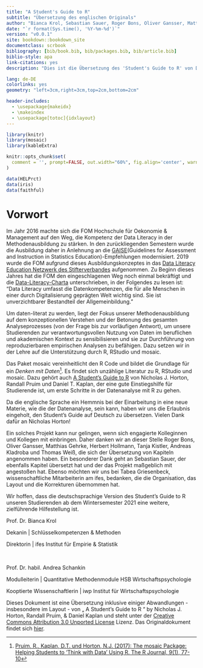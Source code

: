 ```yaml
--- 
title: "A Student's Guide to R"
subtitle: "Übersetzung des englischen Originals"
author: "Bianca Krol, Sebastian Sauer, Roger Bons, Oliver Gansser, Matthias Gehrke, Tabea Griesenbeck, Herbert Hollmann, Tanja Kistler, Andreas Kladroba und Thomas Weiß"
date: "`r format(Sys.time(), '%Y-%m-%d')`"
version: "v0.0.1"
site: bookdown::bookdown_site
documentclass: scrbook
bibliography: [bib/book.bib, bib/packages.bib, bib/article.bib]
biblio-style: apa
link-citations: yes
description: "Dies ist die Übersetzung des 'Student's Guide to R' von Daniel T. Kaplan, Nicholas J. Horton und Randall Pruim aus dem Project Mosaic."

lang: de-DE
colorlinks: yes
geometry: "left=3cm,right=3cm,top=2cm,bottom=2cm"

header-includes:
  - \usepackage{makeidx}
  - \makeindex
  - \usepackage[totoc]{idxlayout}
---
```


```r
library(knitr)
library(mosaic)
library(kableExtra)
```

```r
knitr::opts_chunk$set(
  comment = '', prompt=FALSE, out.width="60%", fig.align='center', warning=FALSE, message=FALSE, tidy = 'styler', collapse=TRUE
)
```

```r
data(HELPrct)
data(iris)
data(faithful)
```


# Vorwort {-}

Im Jahr 2016 machte sich die FOM Hochschule für Oekonomie & Management auf den Weg, die Kompetenz der Data Literacy in der Methodenausbildung zu stärken. In den zurückliegenden Semestern wurde die Ausbildung daher in Anlehnung an die [GAISE](https://www.amstat.org/asa/files/pdfs/GAISE/GaiseCollege_Full.pdf)(Guidelines for Assessment and Instruction in Statistics Education)-Empfehlungen modernisiert. 2019 wurde die FOM aufgrund dieses Ausbildungskonzeptes in das [Data Literacy Education Netzwerk des Stifterverbandes](https://www.stifterverband.org/data-literacy-education) aufgenommen. Zu Beginn dieses Jahres hat die FOM den eingeschlagenen Weg noch einmal bekräftigt und die [Data-Literacy-Charta](https://www.stifterverband.org/charta-data-literacy) unterschrieben, in der Folgendes zu lesen ist: "Data Literacy umfasst die Datenkompetenzen, die für alle Menschen in einer durch Digitalisierung geprägten Welt wichtig sind. Sie ist unverzichtbarer Bestandteil der Allgemeinbildung." 

Um daten-literat zu werden, liegt der Fokus unserer Methodenausbildung auf dem konzeptionellen Verstehen und der Betonung des gesamten Analyseprozesses (von der Frage bis zur vorläufigen Antwort), um unsere Studierenden zur verantwortungsvollen Nutzung von Daten im beruflichen und akademischen Kontext zu sensibilisieren und sie zur Durchführung von reproduzierbaren empirischen Analysen zu befähigen. Dazu setzen wir in der Lehre auf die Unterstützung durch R, RStudio und mosaic.

Das Paket mosaic vereinheitlicht den R Code und bildet die Grundlage für ein *Denken mit Daten*^[[Pruim, R., Kaplan, D.T. und Horton, N.J. (2017): The mosaic Package: Helping Students to ‘Think with Data’ Using R. The R Journal, 9(1), 77-10](https://journal.r-project.org/archive/2017/RJ-2017-024/index.html)]. Es findet sich unzählige Literatur zu R, RStudio und mosaic. Dazu gehört auch [A Student's Guide to R](https://github.com/ProjectMOSAIC/LittleBooks/raw/master/StudentGuide/MOSAIC-StudentGuide.pdf) von Nicholas J. Horton, Randall Pruim und Daniel T. Kaplan, der eine gute Einstiegshilfe für Studierende ist, um erste Schritte in der Datenanalyse mit R zu gehen.

Da die englische Sprache ein Hemmnis bei der Einarbeitung in eine neue Materie, wie die der Datenanalyse, sein kann, haben wir uns die Erlaubnis eingeholt, den Student's Guide auf Deutsch zu übersetzen. Vielen Dank dafür an Nicholas Horton!

Ein solches Projekt kann nur gelingen, wenn sich engagierte Kolleginnen und Kollegen mit einbringen. Daher danken wir an dieser Stelle Roger Bons, Oliver Gansser, Matthias Gehrke, Herbert Hollmann, Tanja Kistler, Andreas Kladroba und Thomas Weiß, die sich der Übersetzung von Kapiteln angenommen haben. Ein besonderer Dank geht an Sebastian Sauer, der ebenfalls Kapitel übersetzt hat und der das Projekt maßgeblich mit angestoßen hat. Ebenso möchten wir uns bei Tabea Griesenbeck, wissenschaftliche Mitarbeiterin am ifes, bedanken, die die Organisation, das Layout und die Korrekturen übernommen hat. 

Wir hoffen, dass die deutschsprachige Version des Student's Guide to R unseren Studierenden ab dem Wintersemester 2021 eine weitere, zielführende Hilfestellung ist. \newline


:::::: {.cols data-latex=""}

::: {.col data-latex="{0.4\textwidth}"}
\small

Prof. Dr. Bianca Krol \newline

Dekanin | Schlüsselkompetenzen & \newline Methoden 

Direktorin | ifes Institut für Empirie & Statistik 
:::

::: {.col data-latex="{0.1\textwidth}"}
\ 
<!-- an empty Div (with a white space), serving as
a column separator -->
:::

::: {.col data-latex="{0.5\textwidth}"}
\small
Prof. Dr. habil. Andrea Schankin \newline 

Modulleiterin | Quantitative Methodenmodule HSB Wirtschaftspsychologie 
 
Kooptierte Wissenschaftlerin | iwp Institut für Wirtschaftspsychologie
:::

::::::

```{=latex}
% Trigger ToC creation in LaTeX
{
  \hypersetup{linkcolor=black}
  \tableofcontents
}
```


Dieses Dokument ist eine Übersetzung inklusive einiger Abwandlungen - insbesondere im Layout - von &bdquo; A Student's Guide to R &ldquo; by Nicholas J. Horton, Randall Pruim, & Daniel Kaplan und steht unter der [Creative Commons Attribution 3.0 Unported License](http:
//www.mosaic-web.org/go/teachingRlicense.html) Lizenz. Das Originaldokument findet sich [hier](https://cran.r-project.org/doc/contrib/Horton+Pruim+Kaplan_MOSAIC-StudentGuide.pdf).